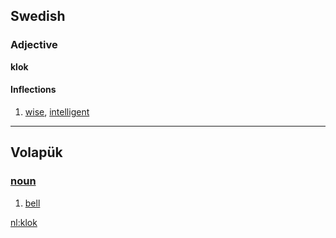 ==Swedish==
===Adjective===
'''klok'''

====Inflections====
{{sv-adj|klok|klokt|kloke|kloka|klokare|klokaste|klokaste|klokast}}

# [[wise]], [[intelligent]]

----
== Volapük == 
=== [[noun]] === 
# [[bell]]

[[nl:klok]]